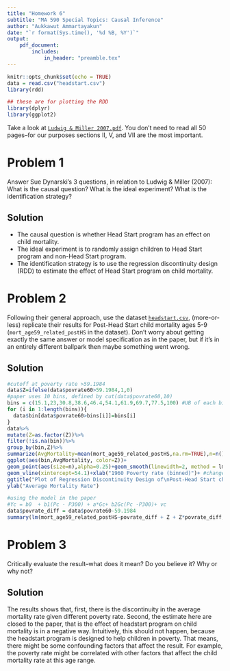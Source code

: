 ```yaml
---
title: "Homework 6"
subtitle: "MA 590 Special Topics: Causal Inference"
author: "Aukkawut Ammartayakun"
date: "`r format(Sys.time(), '%d %B, %Y')`"
output:
    pdf_document:
        includes:
            in_header: "preamble.tex"
---
```


```r
knitr::opts_chunk$set(echo = TRUE)
data = read.csv("headstart.csv")
library(rdd)

## these are for plotting the RDD
library(dplyr)
library(ggplot2)
```

Take a look at [`Ludwig & Miller 2007.pdf`](https://canvas.wpi.edu/courses/46357/files/5441391?wrap=1). You don't  need to read all 50 pages--for our purposes sections II, V, and VII are the most important.

# Problem 1

Answer Sue Dynarski's 3 questions, in relation to Ludwig & Miller (2007): What is the causal question? What is the ideal experiment? What is the identification strategy? 

## Solution

- The causal question is whether Head Start program has an effect on child mortality.
- The ideal experiment is to randomly assign children to Head Start program and non-Head Start program.
- The identification strategy is to use the regression discontinuity design (RDD) to estimate the effect of Head Start program on child mortality.

# Problem 2
Following their general approach, use the dataset [`headstart.csv`](https://canvas.wpi.edu/courses/46357/files/5441395/download?download_frd=1), (more-or-less) replicate their results for Post-Head Start child mortality ages 5-9 (`mort_age59_related_postHS` in the dataset). Don't worry about getting exactly the same answer or model specification as in the paper, but if it's in an entirely different ballpark then maybe something went wrong. 

## Solution
```r
#cutoff at poverty rate >59.1984
data$Z=ifelse(data$povrate60>59.1984,1,0)
#paper uses 10 bins, defined by cut(data$povrate60,10)
bins = c(15.1,23,30.8,38.6,46.4,54.1,61.9,69.7,77.5,100) #UB of each bin
for (i in 1:length(bins)){
  data$bin[data$povrate60>bins[i]]=bins[i]
}
data%>%
mutate(Z=as.factor(Z))%>%
filter(!is.na(bin))%>%
group_by(bin,Z)%>%
summarize(AvgMortality=mean(mort_age59_related_postHS,na.rm=TRUE),n=n())%>%
ggplot(aes(bin,AvgMortality, color=Z))+
geom_point(aes(size=n),alpha=0.25)+geom_smooth(linewidth=2, method = lm)+
geom_vline(xintercept=54.1)+xlab("1960 Poverty rate (binned)")+ #change due to binning
ggtitle("Plot of Regression Discontinuity Design of\nPost-Head Start child mortality (Ludwig & Miller, 2007)")+
ylab("Average Mortality Rate")
```

```r
#using the model in the paper
#Yc = b0  + b1(Pc - P300) + a*Gc+ b2Gc(Pc -P300)+ vc
data$povrate_diff = data$povrate60-59.1984
summary(lm(mort_age59_related_postHS~povrate_diff + Z + Z*povrate_diff,data=data))
```


# Problem 3
Critically evaluate the result--what does it mean? Do you believe it? Why or why not?

## Solution

The results shows that, first, there is the discontinuity in the average mortality rate given different poverty rate.
Second, the estimate here are closed to the paper, that is the effect of headstart program on child mortality is in a negative way.
Intuitively, this should not happen, because the headstart program is designed to help children in poverty. That means, there might be
some confounding factors that affect the result. For example, the poverty rate might be correlated with other factors that affect the child mortality rate at this age range.